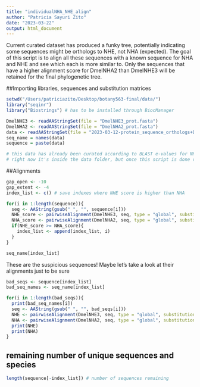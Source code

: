 ```yaml
---
title: "individualNHA_NHE_align"
author: "Patricia Sayuri Zito"
date: "2023-03-22"
output: html_document
---
```

Current curated dataset has produced a funky tree, potentially indicating some sequences might be orthologs to NHE, not NHA (expected). The goal of this script is to align all these sequences with a known sequence for NHA and NHE and see which each is more similar to. Only the sequences that have a higher alignment score for DmelNHA2 than DmelNHE3 will be retained for the final phylogenetic tree.

##Importing libraries, sequences and substitution matrices 
```r
setwd("/Users/patriciazito/Desktop/botany563-final/data/")
library("seqinr")
library("Biostrings") # has to be installed through BiocManager

DmelNHE3 <- readAAStringSet(file = "DmelNHE3_prot.fasta") 
DmelNHA2 <- readAAStringSet(file = "DmelNHA2_prot.fasta") 
data <- readAAStringSet(file = "2023-03-12-protein_sequence_orthologs+DmelNHE3_UPPERCASE.fasta") 
seq_name = names(data)
sequence = paste(data)

# this data has already been curated according to BLAST e-values for NHA and genome assembly quality
# right now it's inside the data folder, but once this script is done running I'll put it under ./orthologs/CURATION1
```

##Alignments
```r
gap_open <- -10
gap_extent <- -4
index_list <- c() # save indexes where NHE score is higher than NHA

for(i in 1:length(sequence)){
  seq <- AAString(gsub(" ", "", sequence[i]))
  NHE_score <- pairwiseAlignment(DmelNHE3, seq, type = "global", substitutionMatrix = "BLOSUM50", gapOpening = gap_open, gapExtension = gap_extent, scoreOnly = TRUE)
  NHA_score <- pairwiseAlignment(DmelNHA2, seq, type = "global", substitutionMatrix = "BLOSUM50", gapOpening = gap_open, gapExtension = gap_extent, scoreOnly = TRUE)
  if(NHE_score >= NHA_score){
    index_list <- append(index_list, i)
  }
}

seq_name[index_list]
```

These are the suspicious sequences! Maybe let's take a look at their alignments just to be sure 

```r
bad_seqs <- sequence[index_list]
bad_seq_names <- seq_name[index_list]

for(i in 1:length(bad_seqs)){
  print(bad_seq_names[i])
  seq <- AAString(gsub(" ", "", bad_seqs[i]))
  NHE <- pairwiseAlignment(DmelNHE3, seq, type = "global", substitutionMatrix = "BLOSUM50", gapOpening = gap_open, gapExtension = gap_extent)
  NHA <- pairwiseAlignment(DmelNHA2, seq, type = "global", substitutionMatrix = "BLOSUM50", gapOpening = gap_open, gapExtension = gap_extent)
  print(NHE)
  print(NHA)
}
```

## remaining number of unique sequences and species
```r
length(sequence[-index_list]) # number of sequences remaining
```

